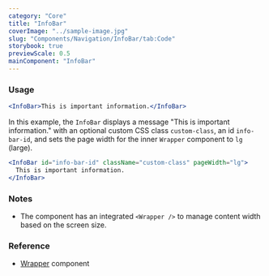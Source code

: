 ```yaml
---
category: "Core"
title: "InfoBar"
coverImage: "../sample-image.jpg"
slug: "Components/Navigation/InfoBar/tab:Code"
storybook: true
previewScale: 0.5
mainComponent: "InfoBar"
---
```


### Usage

```jsx
<InfoBar>This is important information.</InfoBar>
```

In this example, the `InfoBar` displays a message "This is important information." with an optional custom CSS class `custom-class`, an id `info-bar-id`, and sets the page width for the inner `Wrapper` component to `lg` (large).

```jsx
<InfoBar id="info-bar-id" className="custom-class" pageWidth="lg">
  This is important information.
</InfoBar>
```

### Notes

- The component has an integrated `<Wrapper />` to manage content width based on the screen size.

### Reference

- [Wrapper](components/Wrapper) component
